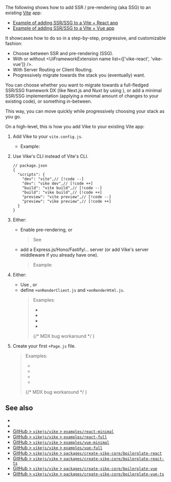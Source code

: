 
The following shows how to add SSR / <Link href="/pre-rendering">pre-rendering (aka SSG)</Link> to an existing [Vite](https://vitejs.dev) app:
 - [Example of adding SSR/SSG to a Vite + React app](https://github.com/brillout/vite-to-vike)
 - [Example of adding SSR/SSG to a Vite + Vue app](https://github.com/brillout/vite-to-vike/tree/vue)

It showcases how to do so in a step-by-step, progressive, and customizable fashion:
- Choose between SSR and pre-rendering (SSG).
- With or without <UiFrameworkExtension name list={['vike-react', 'vike-vue']} />.
- With <Link href="/server-routing">Server Routing</Link> or <Link href="/client-routing">Client Routing</Link>.
- Progressively migrate towards the stack you (eventually) want.

You can choose whether you want to migrate towards a full-fledged SSR/SSG framework DX (like Next.js and Nuxt by using <UiFrameworkExtension name />), or add a minimal SSR/SSG implementation (applying a minimal amount of changes to your existing code), or something in-between.

This way, you can move quickly while progressively choosing your stack as you go.

On a high-level, this is how you add Vike to your existing Vite app:

1. Add Vike to your `vite.config.js`.

   - Example: <RepoLink path="/packages/create-vike-core/boilerplate-react/vite.config.js" />

1. Use Vike's CLI instead of Vite's CLI.
   ```json5
   // package.json
   {
     "scripts": {
       "dev": "vite",// [!code --]
       "dev": "vike dev",// [!code ++]
       "build": "vite build",// [!code --]
       "build": "vike build",// [!code ++]
       "preview": "vite preview",// [!code --]
       "preview": "vike preview",// [!code ++]
     }
   }
   ```

1. Either:
   - Enable pre-rendering, or
     > See <Link href="/pre-rendering" />
   - add a <Link href="/express">Express.js</Link>/<Link href="/hono">Hono</Link>/<Link href="/fastify">Fastify</Link>/<Link href="/vike-server">...</Link> server (or add <Link href="/renderPage">Vike's server middleware</Link> if you already have one).
     > Example: <RepoLink path="/packages/create-vike-core/boilerplate-react/server/index.js" />

1. Either:
   - Use <UiFrameworkExtension name />, or
   - define <Link href="/onAfterRenderClient">`+onRenderClient.js`</Link> and <Link href="/onRenderHtml">`+onRenderHtml.js`</Link>.
     > Examples:
     > - <RepoLink text="Vue" path="/packages/create-vike-core/boilerplate-vue/renderer/" />
     > - <RepoLink text="Vue + TypeScript" path="/packages/create-vike-core/boilerplate-vue-ts/renderer/" />
     > - <RepoLink text="React" path="/packages/create-vike-core/boilerplate-react/renderer/" />
     > - <RepoLink text="React + TypeScript" path="/packages/create-vike-core/boilerplate-react-ts/renderer/" />
     > <p/> {/* MDX bug workaround */ }

1. Create your first <Link href="/Page">`+Page.js`</Link> file.
   > Examples:
   > - <RepoLink text="Vue" path="/packages/create-vike-core/boilerplate-vue/pages/index/+Page.vue" />
   > - <RepoLink text="Vue + TypeScript" path="/packages/create-vike-core/boilerplate-vue-ts/pages/index/+Page.vue" />
   > - <RepoLink text="React" path="/packages/create-vike-core/boilerplate-react/pages/index/+Page.jsx" />
   > - <RepoLink text="React + TypeScript" path="/packages/create-vike-core/boilerplate-react-ts/pages/index/+Page.tsx" />
   > <p/> {/* MDX bug workaround */ }


## See also

- <Link href="/new" />
- <Link href="/new/core" />
- [GitHub > `vikejs/vike` > `examples/react-minimal`](https://github.com/vikejs/vike/tree/main/examples/react-minimal)
- [GitHub > `vikejs/vike` > `examples/react-full`](https://github.com/vikejs/vike/tree/main/examples/react-full)
- [GitHub > `vikejs/vike` > `examples/vue-minimal`](https://github.com/vikejs/vike/tree/main/examples/vue-minimal)
- [GitHub > `vikejs/vike` > `examples/vue-full`](https://github.com/vikejs/vike/tree/main/examples/vue-full)
- [GitHub > `vikejs/vike` > `packages/create-vike-core/boilerplate-react`](https://github.com/vikejs/vike/tree/main/packages/create-vike-core/boilerplate-react)
- [GitHub > `vikejs/vike` > `packages/create-vike-core/boilerplate-react-ts`](https://github.com/vikejs/vike/tree/main/packages/create-vike-core/boilerplate-react-ts)
- [GitHub > `vikejs/vike` > `packages/create-vike-core/boilerplate-vue`](https://github.com/vikejs/vike/tree/main/packages/create-vike-core/boilerplate-vue)
- [GitHub > `vikejs/vike` > `packages/create-vike-core/boilerplate-vue-ts`](https://github.com/vikejs/vike/tree/main/packages/create-vike-core/boilerplate-vue-ts)
